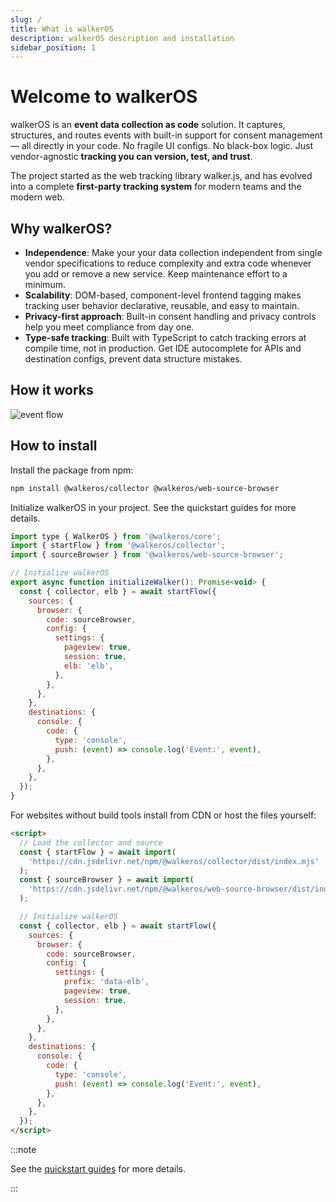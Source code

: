 ```yaml
---
slug: /
title: What is walkerOS
description: walkerOS description and installation
sidebar_position: 1
---
```



# Welcome to walkerOS

walkerOS is an **event data collection as code** solution. It captures,
structures, and routes events with built-in support for consent management — all
directly in your code. No fragile UI configs. No black-box logic. Just
vendor-agnostic **tracking you can version, test, and trust**.

The project started as the web tracking library walker.js, and has evolved into
a complete **first-party tracking system** for modern teams and the modern web.

## Why walkerOS?

- **Independence**: Make your your data collection independent from single
  vendor specifications to reduce complexity and extra code whenever you add or
  remove a new service. Keep maintenance effort to a minimum.
- **Scalability**: DOM-based, component-level frontend tagging makes tracking
  user behavior declarative, reusable, and easy to maintain.
- **Privacy-first approach**: Built-in consent handling and privacy controls
  help you meet compliance from day one.
- **Type-safe tracking**: Built with TypeScript to catch tracking errors at
  compile time, not in production. Get IDE autocomplete for APIs and destination
  configs, prevent data structure mistakes.

## How it works

![event flow](/diagrams/walkerosflowdark.png)

## How to install

<Tabs>
  <TabItem value="npm" label="npm" default>

Install the package from npm:

```bash
npm install @walkeros/collector @walkeros/web-source-browser
```

Initialize walkerOS in your project. See the quickstart guides for more details.

```javascript
import type { WalkerOS } from '@walkeros/core';
import { startFlow } from '@walkeros/collector';
import { sourceBrowser } from '@walkeros/web-source-browser';

// Initialize walkerOS
export async function initializeWalker(): Promise<void> {
  const { collector, elb } = await startFlow({
    sources: {
      browser: {
        code: sourceBrowser,
        config: {
          settings: {
            pageview: true,
            session: true,
            elb: 'elb',
          },
        },
      },
    },
    destinations: {
      console: {
        code: {
          type: 'console',
          push: (event) => console.log('Event:', event),
        },
      },
    },
  });
}
```

  </TabItem>
  <TabItem value="script" label="script">

For websites without build tools install from CDN or host the files yourself:

```html
<script>
  // Load the collector and source
  const { startFlow } = await import(
    'https://cdn.jsdelivr.net/npm/@walkeros/collector/dist/index.mjs'
  );
  const { sourceBrowser } = await import(
    'https://cdn.jsdelivr.net/npm/@walkeros/web-source-browser/dist/index.mjs'
  );

  // Initialize walkerOS
  const { collector, elb } = await startFlow({
    sources: {
      browser: {
        code: sourceBrowser,
        config: {
          settings: {
            prefix: 'data-elb',
            pageview: true,
            session: true,
          },
        },
      },
    },
    destinations: {
      console: {
        code: {
          type: 'console',
          push: (event) => console.log('Event:', event),
        },
      },
    },
  });
</script>
```

  </TabItem>
</Tabs>

:::note

See the [quickstart guides](./getting-started/quickstart/) for more details.

:::
